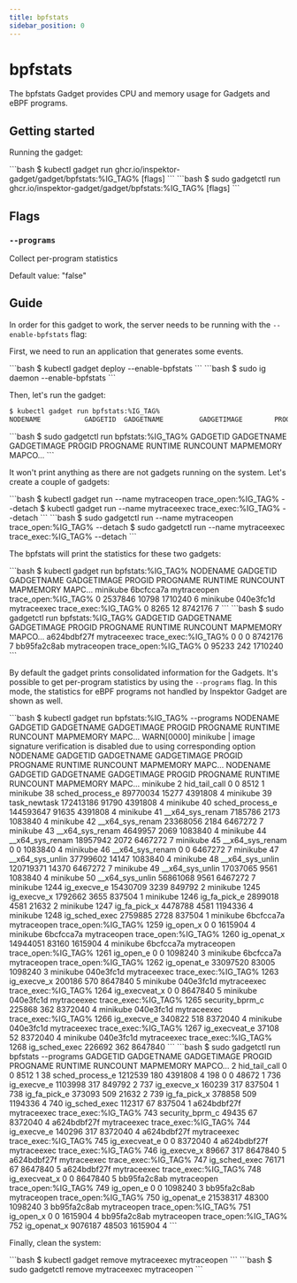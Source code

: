 ```yaml
---
title: bpfstats
sidebar_position: 0
---
```



# bpfstats

The bpfstats Gadget provides CPU and memory usage for Gadgets and eBPF programs.

## Getting started

Running the gadget:

<Tabs groupId="env">
  <TabItem value="kubectl-gadget" label="kubectl gadget">
```bash
$ kubectl gadget run ghcr.io/inspektor-gadget/gadget/bpfstats:%IG_TAG% [flags]
```
  </TabItem>

  <TabItem value="ig-daemon" label="ig-daemon">
```bash
$ sudo gadgetctl run ghcr.io/inspektor-gadget/gadget/bpfstats:%IG_TAG% [flags]
```
  </TabItem>
</Tabs>

## Flags

### `--programs`

Collect per-program statistics

Default value: "false"

## Guide

In order for this gadget to work, the server needs to be running with the
`--enable-bpfstats` flag:

First, we need to run an application that generates some events.

<Tabs groupId="env">
  <TabItem value="kubectl-gadget" label="kubectl gadget">
```bash
$ kubectl gadget deploy --enable-bpfstats
```
  </TabItem>

  <TabItem value="ig-daemon" label="ig-daemon">
```bash
$ sudo ig daemon --enable-bpfstats
```
  </TabItem>
</Tabs>

Then, let's run the gadget:

<Tabs groupId="env">
  <TabItem value="kubectl-gadget" label="kubectl gadget">

```bash
$ kubectl gadget run bpfstats:%IG_TAG%
NODENAME           GADGETID  GADGETNAME         GADGETIMAGE        PROGID PROGNAME               RUNTIME     RUNCOUNT    MAPMEMORY MAPC…
```
  </TabItem>

  <TabItem value="ig-daemon" label="ig-daemon">
```bash
$ sudo gadgetctl run bpfstats:%IG_TAG%
GADGETID    GADGETNAME           GADGETIMAGE          PROGID PROGNAME                     RUNTIME        RUNCOUNT       MAPMEMORY MAPCO…
```
  </TabItem>
</Tabs>

It won't print anything as there are not gadgets running on the system. Let's
create a couple of gadgets:

<Tabs groupId="env">
  <TabItem value="kubectl-gadget" label="kubectl gadget">
```bash
$ kubectl gadget run --name mytraceopen trace_open:%IG_TAG% --detach
$ kubectl gadget run --name mytraceexec trace_exec:%IG_TAG% --detach
```
  </TabItem>

  <TabItem value="ig-daemon" label="ig-daemon">
```bash
$ sudo gadgetctl run --name mytraceopen trace_open:%IG_TAG% --detach
$ sudo gadgetctl run --name mytraceexec trace_exec:%IG_TAG% --detach
```
  </TabItem>
</Tabs>

The bpfstats will print the statistics for these two gadgets:

<Tabs groupId="env">
  <TabItem value="kubectl-gadget" label="kubectl gadget">
```bash
$ kubectl gadget run bpfstats:%IG_TAG%
NODENAME           GADGETID  GADGETNAME         GADGETIMAGE        PROGID PROGNAME               RUNTIME     RUNCOUNT    MAPMEMORY MAPC…
minikube           6bcfcca7a mytraceopen        trace_open:%IG_TAG%     0                        2537846        10798      1710240     6
minikube           040e3fc1d mytraceexec        trace_exec:%IG_TAG%     0                           8265           12      8742176     7
```
  </TabItem>

  <TabItem value="ig-daemon" label="ig-daemon">
```bash
$ sudo gadgetctl run bpfstats:%IG_TAG%
GADGETID    GADGETNAME           GADGETIMAGE          PROGID PROGNAME                     RUNTIME        RUNCOUNT       MAPMEMORY MAPCO…
a624bdbf27f mytraceexec          trace_exec:%IG_TAG%       0                                    0               0         8742176      7
bb95fa2c8ab mytraceopen          trace_open:%IG_TAG%       0                                95233             242         1710240
```
  </TabItem>
</Tabs>

By default the gadget prints consolidated information for the Gadgets. It's
possible to get per-program statistics by using the `--programs` flag. In this
mode, the statistics for eBPF programs not handled by Inspektor Gadget are shown
as well.

<Tabs groupId="env">
  <TabItem value="kubectl-gadget" label="kubectl gadget">
```bash
$ kubectl gadget run bpfstats:%IG_TAG% --programs
NODENAME           GADGETID  GADGETNAME         GADGETIMAGE        PROGID PROGNAME               RUNTIME     RUNCOUNT    MAPMEMORY MAPC…
WARN[0000] minikube             | image signature verification is disabled due to using corresponding option
NODENAME           GADGETID  GADGETNAME         GADGETIMAGE        PROGID PROGNAME               RUNTIME     RUNCOUNT    MAPMEMORY MAPC…
NODENAME           GADGETID  GADGETNAME         GADGETIMAGE        PROGID PROGNAME               RUNTIME     RUNCOUNT    MAPMEMORY MAPC…
minikube                                                                2 hid_tail_call                0            0         8512     1
minikube                                                               38 sched_process_e       89770034        15277      4391808     4
minikube                                                               39 task_newtask         172413186        91790      4391808     4
minikube                                                               40 sched_process_e      144593647        91635      4391808     4
minikube                                                               41 __x64_sys_renam        7185786         2173      1083840     4
minikube                                                               42 __x64_sys_renam       23368056         2184      6467272     7
minikube                                                               43 __x64_sys_renam        4649957         2069      1083840     4
minikube                                                               44 __x64_sys_renam       18957942         2072      6467272     7
minikube                                                               45 __x64_sys_renam              0            0      1083840     4
minikube                                                               46 __x64_sys_renam              0            0      6467272     7
minikube                                                               47 __x64_sys_unlin       37799602        14147      1083840     4
minikube                                                               48 __x64_sys_unlin      120719371        14370      6467272     7
minikube                                                               49 __x64_sys_unlin       17037065         9561      1083840     4
minikube                                                               50 __x64_sys_unlin       56861068         9561      6467272     7
minikube                                                             1244 ig_execve_e           15430709         3239       849792     2
minikube                                                             1245 ig_execve_x            1792662         3655       837504     1
minikube                                                             1246 ig_fa_pick_e           2899018         4581        21632     2
minikube                                                             1247 ig_fa_pick_x           4478788         4581      1194336     4
minikube                                                             1248 ig_sched_exec          2759885         2728       837504     1
minikube           6bcfcca7a mytraceopen        trace_open:%IG_TAG%  1259 ig_open_x                    0            0      1615904     4
minikube           6bcfcca7a mytraceopen        trace_open:%IG_TAG%  1260 ig_openat_x           14944051        83160      1615904     4
minikube           6bcfcca7a mytraceopen        trace_open:%IG_TAG%  1261 ig_open_e                    0            0      1098240     3
minikube           6bcfcca7a mytraceopen        trace_open:%IG_TAG%  1262 ig_openat_e           33097520        83005      1098240     3
minikube           040e3fc1d mytraceexec        trace_exec:%IG_TAG%  1263 ig_execve_x             200186          570      8647840     5
minikube           040e3fc1d mytraceexec        trace_exec:%IG_TAG%  1264 ig_execveat_x                0            0      8647840     5
minikube           040e3fc1d mytraceexec        trace_exec:%IG_TAG%  1265 security_bprm_c         225868          362      8372040     4
minikube           040e3fc1d mytraceexec        trace_exec:%IG_TAG%  1266 ig_execve_e             340822          518      8372040     4
minikube           040e3fc1d mytraceexec        trace_exec:%IG_TAG%  1267 ig_execveat_e            37108           52      8372040     4
minikube           040e3fc1d mytraceexec        trace_exec:%IG_TAG%  1268 ig_sched_exec           226692          362      8647840
```
  </TabItem>

  <TabItem value="ig-daemon" label="ig-daemon">
```bash
$ sudo gadgetctl run bpfstats --programs
GADGETID    GADGETNAME           GADGETIMAGE          PROGID PROGNAME                     RUNTIME        RUNCOUNT       MAPMEMORY MAPCO…
                                                           2 hid_tail_call                      0               0            8512      1
                                                          38 sched_process_e              1212539             180         4391808      4
                                                         198                                    0               0           48672      1
                                                         736 ig_execve_e                  1103998             317          849792      2
                                                         737 ig_execve_x                   160239             317          837504      1
                                                         738 ig_fa_pick_e                  373093             509           21632      2
                                                         739 ig_fa_pick_x                  378858             509         1194336      4
                                                         740 ig_sched_exec                 112317              67          837504      1
a624bdbf27f mytraceexec          trace_exec:%IG_TAG%     743 security_bprm_c                49435              67         8372040      4
a624bdbf27f mytraceexec          trace_exec:%IG_TAG%     744 ig_execve_e                   140296             317         8372040      4
a624bdbf27f mytraceexec          trace_exec:%IG_TAG%     745 ig_execveat_e                      0               0         8372040      4
a624bdbf27f mytraceexec          trace_exec:%IG_TAG%     746 ig_execve_x                    89667             317         8647840      5
a624bdbf27f mytraceexec          trace_exec:%IG_TAG%     747 ig_sched_exec                  76171              67         8647840      5
a624bdbf27f mytraceexec          trace_exec:%IG_TAG%     748 ig_execveat_x                      0               0         8647840      5
bb95fa2c8ab mytraceopen          trace_open:%IG_TAG%     749 ig_open_e                          0               0         1098240      3
bb95fa2c8ab mytraceopen          trace_open:%IG_TAG%     750 ig_openat_e                 21538317           48300         1098240      3
bb95fa2c8ab mytraceopen          trace_open:%IG_TAG%     751 ig_open_x                          0               0         1615904      4
bb95fa2c8ab mytraceopen          trace_open:%IG_TAG%     752 ig_openat_x                  9076187           48503         1615904      4
```
  </TabItem>
</Tabs>

Finally, clean the system:

<Tabs groupId="env">
  <TabItem value="kubectl-gadget" label="kubectl gadget">
```bash
$ kubectl gadget remove mytraceexec mytraceopen
```
  </TabItem>

  <TabItem value="ig-daemon" label="ig-daemon">
```bash
$ sudo gadgetctl remove mytraceexec mytraceopen
```
  </TabItem>
</Tabs>
